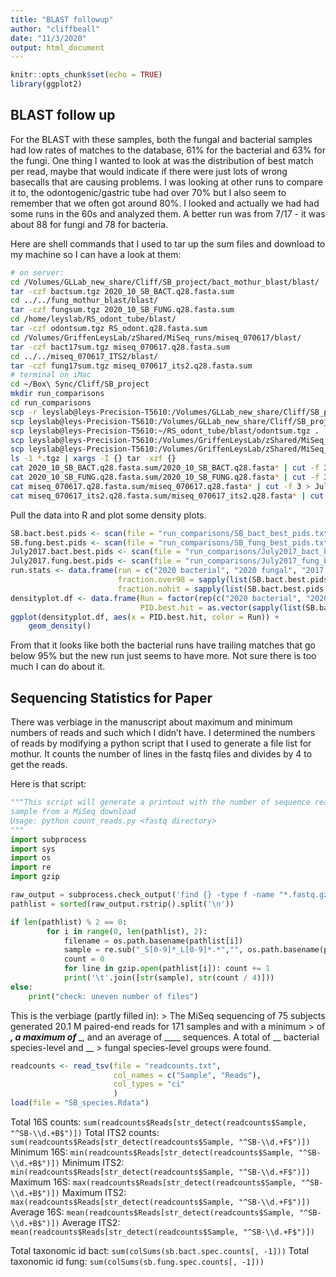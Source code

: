 ```yaml
---
title: "BLAST followup"
author: "cliffbeall"
date: "11/3/2020"
output: html_document
---
```


```r
knitr::opts_chunk$set(echo = TRUE)
library(ggplot2)
```

## BLAST follow up

For the BLAST with these samples, both the fungal and bacterial samples had low rates of matches to the database, 61% for the bacterial and 63% for the fungi. One thing I wanted to look at was the distribution of best match per read, maybe that would indicate if there were just lots of wrong basecalls that are causing problems. I was looking at other runs to compare it to, the odontogenic/gastric tube had over 70% but I also seem to remember that we often got around 80%. I looked and actually we had had some runs in the 60s and analyzed them. A better run was from 7/17 - it was about 88 for fungi and 78 for bacteria.

Here are shell commands that I used to tar up the sum files and download to my machine so I can have a look at them:
```bash
# on server:
cd /Volumes/GLLab_new_share/Cliff/SB_project/bact_mothur_blast/blast/
tar -czf bactsum.tgz 2020_10_SB_BACT.q28.fasta.sum
cd ../../fung_mothur_blast/blast/
tar -czf fungsum.tgz 2020_10_SB_FUNG.q28.fasta.sum
cd /home/leyslab/RS_odont_tube/blast/
tar -czf odontsum.tgz RS_odont.q28.fasta.sum
cd /Volumes/GriffenLeysLab/zShared/MiSeq_runs/miseq_070617/blast/
tar -czf bact17sum.tgz miseq_070617.q28.fasta.sum
cd ../../miseq_070617_ITS2/blast/
tar -czf fung17sum.tgz miseq_070617_its2.q28.fasta.sum
# terminal on iMac
cd ~/Box\ Sync/Cliff/SB_project
mkdir run_comparisons
cd run_comparisons
scp -r leyslab@leys-Precision-T5610:/Volumes/GLLab_new_share/Cliff/SB_project/bact_mothur_blast/blast/bactsum.tgz .
scp leyslab@leys-Precision-T5610:/Volumes/GLLab_new_share/Cliff/SB_project/fung_mothur_blast/blast/fungsum.tgz .
scp leyslab@leys-Precision-T5610:~/RS_odont_tube/blast/odontsum.tgz .
scp leyslab@leys-Precision-T5610:/Volumes/GriffenLeysLab/zShared/MiSeq_runs/miseq_070617/blast/bact17sum.tgz .
scp leyslab@leys-Precision-T5610:/Volumes/GriffenLeysLab/zShared/MiSeq_runs/miseq_070617_ITS2/blast/fung17sum.tgz .
ls -1 *.tgz | xargs -I {} tar -xzf {}
cat 2020_10_SB_BACT.q28.fasta.sum/2020_10_SB_BACT.q28.fasta* | cut -f 3 > SB_bact_best_pids.txt
cat 2020_10_SB_FUNG.q28.fasta.sum/2020_10_SB_FUNG.q28.fasta* | cut -f 3 > SB_fung_best_pids.txt
cat miseq_070617.q28.fasta.sum/miseq_070617.q28.fasta* | cut -f 3 > July2017_bact_best_pids.txt
cat miseq_070617_its2.q28.fasta.sum/miseq_070617_its2.q28.fasta* | cut -f 3 > July2017_fung_best_pids.txt
```

Pull the data into R and plot some density plots.

```r
SB.bact.best.pids <- scan(file = "run_comparisons/SB_bact_best_pids.txt", what = numeric())
SB.fung.best.pids <- scan(file = "run_comparisons/SB_fung_best_pids.txt", what = numeric())
July2017.bact.best.pids <- scan(file = "run_comparisons/July2017_bact_best_pids.txt", what = numeric())
July2017.fung.best.pids <- scan(file = "run_comparisons/July2017_fung_best_pids.txt", what = numeric())
run.stats <- data.frame(run = c("2020 bacterial", "2020 fungal", "2017 bacterial", "2017 fungal"),
                        fraction.over98 = sapply(list(SB.bact.best.pids, SB.fung.best.pids, July2017.bact.best.pids, July2017.fung.best.pids), FUN = function(x){ sum(x >= 0.98) / length(x) }),
                        fraction.nohit = sapply(list(SB.bact.best.pids, SB.fung.best.pids, July2017.bact.best.pids, July2017.fung.best.pids), FUN = function(x){ sum(x == 0.1) / length(x) }))
densityplot.df <- data.frame(Run = factor(rep(c("2020 bacterial", "2020 fungal", "2017 bacterial", "2017 fungal"), each = 100000)),
                             PID.best.hit = as.vector(sapply(list(SB.bact.best.pids, SB.fung.best.pids, July2017.bact.best.pids, July2017.fung.best.pids), FUN = function(x){ sample(x[x > 0.8], 100000) })))
ggplot(densityplot.df, aes(x = PID.best.hit, color = Run)) +
    geom_density()
```
From that it looks like both the bacterial runs have trailing matches that go below 95% but the new run just seems to have more. Not sure there is too much I can do about it. 

## Sequencing Statistics for Paper

There was verbiage in the manuscript about maximum and minimum numbers of reads and such which I didn't have. I determined the numbers of reads by modifying a python script that I used to generate a file list for mothur. It counts the number of lines in the fastq files and divides by 4 to get the reads.

Here is that script:

```python
"""This script will generate a printout with the number of sequence reads per 
sample from a MiSeq download
Usage: python count_reads.py <fastq directory>
"""
import subprocess
import sys
import os
import re
import gzip

raw_output = subprocess.check_output('find {} -type f -name "*.fastq.gz" | grep -v Apple'.format(sys.argv[1]), shell = True)
pathlist = sorted(raw_output.rstrip().split('\n'))

if len(pathlist) % 2 == 0:
        for i in range(0, len(pathlist), 2):
            filename = os.path.basename(pathlist[i])
            sample = re.sub("_S[0-9]*_L[0-9]*.*","", os.path.basename(pathlist[i]))
            count = 0
            for line in gzip.open(pathlist[i]): count += 1
            print('\t'.join([str(sample), str(count / 4)]))
else: 
    print("check: uneven number of files")
```

This is the verbiage (partly filled in):
> The MiSeq sequencing of 75 subjects generated 20.1 M paired-end reads for 171 samples and  with a minimum
> of ___, a maximum of ____, and an average of ____ sequences. A total of __ bacterial species-level and __ 
> fungal species-level groups were found. 

```r
readcounts <- read_tsv(file = "readcounts.txt",
                       col_names = c("Sample", "Reads"),
                       col_types = "ci"
                       )
load(file = "SB_species.Rdata")
```

Total 16S counts: `sum(readcounts$Reads[str_detect(readcounts$Sample, "^SB-\\d.+B$")])`
Total ITS2 counts: `sum(readcounts$Reads[str_detect(readcounts$Sample, "^SB-\\d.+F$")])`
Minimum 16S: `min(readcounts$Reads[str_detect(readcounts$Sample, "^SB-\\d.+B$")])`
Minimum ITS2: `min(readcounts$Reads[str_detect(readcounts$Sample, "^SB-\\d.+F$")])`
Maximum 16S: `max(readcounts$Reads[str_detect(readcounts$Sample, "^SB-\\d.+B$")])`
Maximum ITS2: `max(readcounts$Reads[str_detect(readcounts$Sample, "^SB-\\d.+F$")])`
Average 16S: `mean(readcounts$Reads[str_detect(readcounts$Sample, "^SB-\\d.+B$")])`
Average ITS2: `mean(readcounts$Reads[str_detect(readcounts$Sample, "^SB-\\d.+F$")])`

Total taxonomic id bact: `sum(colSums(sb.bact.spec.counts[, -1]))`
Total taxonomic id fung: `sum(colSums(sb.fung.spec.counts[, -1]))`

